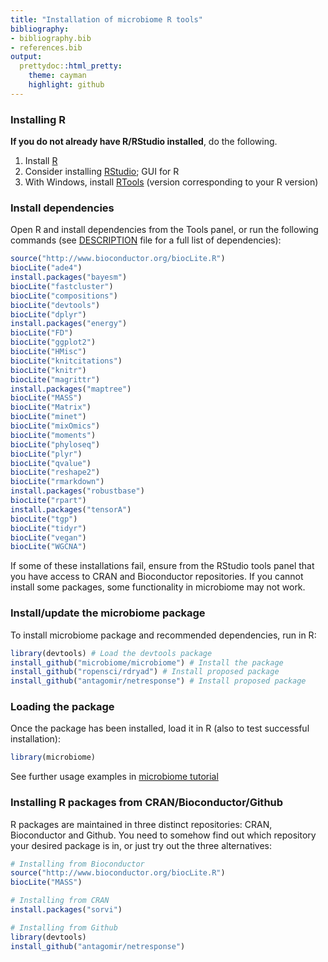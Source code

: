```yaml
---
title: "Installation of microbiome R tools"
bibliography: 
- bibliography.bib
- references.bib
output: 
  prettydoc::html_pretty:
    theme: cayman
    highlight: github
---
```

<!--
  %\VignetteEngine{knitr::rmarkdown}
  %\VignetteIndexEntry{microbiome tutorial - Installation}
  %\usepackage[utf8]{inputenc}
  %\VignetteEncoding{UTF-8}  
-->


### Installing R

**If you do not already have R/RStudio installed**, do the
following. 

  1. Install [R](http://www.r-project.org/) 
  1. Consider installing [RStudio](http://rstudio.org); GUI for R
  1. With Windows, install [RTools](http://cran.r-project.org/bin/windows/Rtools/) (version corresponding to your R version)


### Install dependencies

Open R and install dependencies from the Tools panel, or run the
following commands (see [DESCRIPTION](https://github.com/microbiome/microbiome/blob/master/DESCRIPTION) file for a full list of dependencies):

```r
source("http://www.bioconductor.org/biocLite.R")
biocLite("ade4")
install.packages("bayesm")
biocLite("fastcluster")
biocLite("compositions")
biocLite("devtools")
biocLite("dplyr")
install.packages("energy")
biocLite("FD")
biocLite("ggplot2")
biocLite("HMisc")
biocLite("knitcitations")
biocLite("knitr")
biocLite("magrittr")
install.packages("maptree")
biocLite("MASS")
biocLite("Matrix")
biocLite("minet")
biocLite("mixOmics")
biocLite("moments")
biocLite("phyloseq")
biocLite("plyr")
biocLite("qvalue")
biocLite("reshape2")
biocLite("rmarkdown")
install.packages("robustbase")
biocLite("rpart")
install.packages("tensorA")
biocLite("tgp")
biocLite("tidyr")
biocLite("vegan")
biocLite("WGCNA")
```

If some of these installations fail, ensure from the RStudio tools
panel that you have access to CRAN and Bioconductor repositories. If
you cannot install some packages, some functionality in microbiome may
not work.


### Install/update the microbiome package

To install microbiome package and recommended dependencies, run in R:

```r
library(devtools) # Load the devtools package
install_github("microbiome/microbiome") # Install the package
install_github("ropensci/rdryad") # Install proposed package
install_github("antagomir/netresponse") # Install proposed package
```

### Loading the package

Once the package has been installed, load it in R (also to test successful installation):

```r
library(microbiome)  
```

See further usage examples in [microbiome tutorial](https://github.com/microbiome/microbiome/blob/master/index./index.html)



### Installing R packages from CRAN/Bioconductor/Github

R packages are maintained in three distinct repositories: CRAN, Bioconductor and Github. You need to somehow find out which repository your desired package is in, or just try out the three alternatives:

```r
# Installing from Bioconductor
source("http://www.bioconductor.org/biocLite.R")
biocLite("MASS")

# Installing from CRAN
install.packages("sorvi")

# Installing from Github
library(devtools)
install_github("antagomir/netresponse")
```

